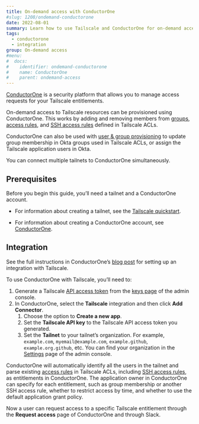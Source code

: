 ```yaml
---
title: On-demand access with ConductorOne
#slug: 1208/ondemand-conductorone
date: 2022-08-01
summary: Learn how to use Tailscale and ConductorOne for on-demand access to your Tailscale network.
tags:
  - conductorone
  - integration
group: On-demand access
#menu:
#  docs:
#    identifier: ondemand-conductorone
#    name: ConductorOne
#    parent: ondemand-access
---
```


[ConductorOne][conductorone] is a security platform that allows you to manage access requests for your Tailscale entitlements.

On-demand access to Tailscale resources can be provisioned using ConductorOne. This works by adding and removing members from [groups][groups], [access rules][access-rules], and [SSH access rules][ssh-access-rules] defined in Tailscale ACLs.

ConductorOne can also be used with [user & group provisioning][provisioning] to update group membership in Okta groups used in Tailscale ACLs, or assign the Tailscale application users in Okta.

You can connect multiple tailnets to ConductorOne simultaneously.

## Prerequisites

Before you begin this guide, you’ll need a tailnet and a ConductorOne account.

- For information about creating a tailnet, see the [Tailscale quickstart][tailscale-quickstart].

- For information about creating a ConductorOne account, see [ConductorOne][conductorone].

## Integration

See the full instructions in ConductorOne’s [blog post][blog-post] for setting up an integration with Tailscale.

To use ConductorOne with Tailscale, you’ll need to:

1. Generate a Tailscale [API access token][access-token] from the [keys page][keys-page] of the admin console.
1. In ConductorOne, select the **Tailscale** integration and then click **Add Connector**.
   1. Choose the option to **Create a new app**.
   1. Set the **Tailscale API key** to the Tailscale API access token you generated.
   1. Set the **Tailnet** to your tailnet’s organization. For example, `example.com`, `myemail@example.com`, `example.github`,
      `example.org.github`, etc. You can find your organization in the [Settings][settings] page of the admin console.

ConductorOne will automatically identify all the users in the tailnet and parse existing [access rules][access-rules] in Tailscale
ACLs, including [SSH access rules][ssh-access-rules], as entitlements in ConductorOne. The application owner in ConductorOne can specify for each
entitlement, such as group membership or another SSH access rule, whether to restrict access by time, and whether to
use the default application grant policy.

Now a user can request access to a specific Tailscale entitlement through the **Request access** page of ConductorOne and through Slack.

[access-rules]: /kb/1018/acls/#acl-rules
[admin-console]: https://login.tailscale.com/admin
[blog-post]: https://www.conductorone.com/blog/implementing-least-privilege-access-tailscale-conductorone
[access-token]: /kb/1101/api/
[conductorone]: https://www.conductorone.com/
[groups]: /kb/1018/acls/#groups
[keys-page]: https://login.tailscale.com/admin/settings/keys
[provisioning]: /kb/1180/sso-okta-scim/
[settings]: https://login.tailscale.com/admin/settings/
[ssh-access-rules]: /kb/1018/acls/#tailscale-ssh
[tailscale-quickstart]: /kb/1017/install/
